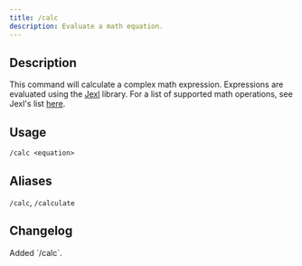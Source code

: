 ```yaml
---
title: /calc
description: Evaluate a math equation.
---
```


## Description

This command will calculate a complex math expression. Expressions are evaluated using the [Jexl](https://github.com/TomFrost/Jexl) library.
For a list of supported math operations, see Jexl's list [here](https://github.com/TomFrost/Jexl#binary-operators).

## Usage

`/calc <equation>`

## Aliases

`/calc`, 
`/calculate`

## Changelog

<Steps>
    <Step title="Version 1.1.0" icon="code-branch">
        Added `/calc`.
    </Step>
</Steps>
